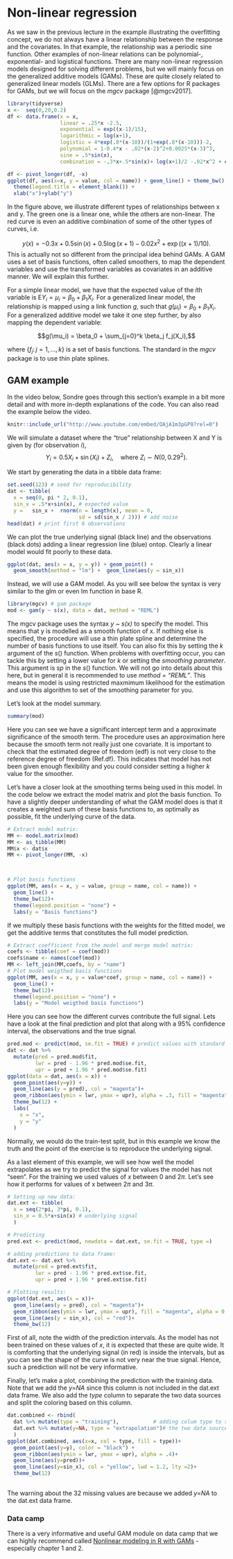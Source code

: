 # Non-linear regression {#lecture3}

As we saw in the previous lecture in the example illustrating the overfitting concept, we do not always have a linear relationship between the response and the covariates. In that example, the relationship was a periodic sine function. Other examples of non-linear relations can be polynomial-, exponential- and logistical functions. There are many non-linear regression models designed for solving different problems, but we will mainly focus on the generalized additive models (GAMs). These are quite closely related to generalized linear models (GLMs). There are a few options for R packages for GAMs, but we will focus on the *mgcv* package [@mgcv2017].

```r
library(tidyverse)
x <-  seq(0,20,0.2)
df <- data.frame(x = x, 
                 linear = .25*x -2.5,
                 exponential = exp((x-1)/15),
                 logarithmic = log(x+1),
                 logistic = 4*exp(.8*(x-10))/(1+exp(.8*(x-10)))-2,
                 polynomial = 1-0.4*x - .02*(x-2)^2+0.0025*(x-3)^3,
                 sine = .5*sin(x),
                 combination = -.3*x+.5*sin(x)+ log(x+1)/2 -.02*x^2 + exp((x+1)/10))

df <- pivot_longer(df, -x)
ggplot(df, aes(x=x, y = value, col = name)) + geom_line() + theme_bw() +
  theme(legend.title = element_blank()) +
  xlab("x")+ylab("y")
```

In the figure above, we illustrate different types of relationships between x and y. The green one is a linear one, while the others are non-linear. The red curve is even an additive combination of some of the other types of curves, i.e. 

$$ y(x) = -0.3 x + 0.5 \sin(x)+ 0.5 \log(x+1) - 0.02 x^2 + \exp((x+1)/10).$$
This is actually not so different from the principal idea behind GAMs. A GAM uses a set of basis functions, often called smoothers, to map the dependent variables and use the transformed variables as covariates in an additive manner. We will explain this further.

For a simple linear model, we have that the expected value of the $i$th variable is $\mathrm{E} Y_i = \mu_i = \beta_0+\beta_1 X_i$. For a generalized linear model, the relationship is mapped using a link function $g$, such that $g(\mu_i) = \beta_0+\beta_1X_i$. For a generalized additive model we take it one step further, by also mapping the dependent variable: 

$$g(\mu_i) = \beta_0 + \sum_{j=0}^k \beta_j f_j(X_i),$$

where $\{f_j:\, j = 1,\ldots, k\}$ is a set of basis functions. The standard in the *mgcv* package is to use thin plate splines.

## GAM example

In the video below, Sondre goes through this section's example in a bit more detail and with more in-depth explanations of the code. You can also read the example below the video. 

```r
knitr::include_url("http://www.youtube.com/embed/OAjA1m3pGP8?rel=0")
```


We will simulate a dataset where the "true" relationship between X and Y is given by (for observation $i$),
$$Y_i = 0.5X_i + \sin(X_i)+Z_i, \quad \text{where } Z_i\sim N(0,0.29^2).$$

We start by generating the data in a tibble data frame: 
```r
set.seed(123) # seed for reproducibility
dat <- tibble(
  x = seq(0, pi * 2, 0.1),  
  sin_x = .5*x+sin(x), # expected value
  y =   sin_x +  rnorm(n = length(x), mean = 0,
                       sd = sd(sin_x / 2))) # add noise
head(dat) # print first 6 observations
```

We can plot the true underlying signal (black line) and the observations (black dots) adding a linear regression line (blue) ontop. Clearly a linear model would fit poorly to these data.
```r
ggplot(dat, aes(x = x, y = y)) + geom_point() + 
  geom_smooth(method = "lm") +  geom_line(aes(y = sin_x))
```

Instead, we will use a GAM model. As you will see below the syntax is very similar to the glm or even lm function in base R. 

```r
library(mgcv) # gam package
mod <- gam(y ~ s(x), data = dat, method = "REML")
```

The mgcv package uses the syntax *y ~ s(x)* to specify the model. This means that y is modelled as a smooth function of x. If nothing else is specified, the procedure will use a thin plate spline and determine the number of basis functions to use itself.  You can also fix this by setting the $k$ argument of the $s()$ function. When problems with overfitting occur, you can tackle this by setting a lower value for $k$ or setting the *smoothing parameter*. This argument is $sp$ in the $s()$ function. We will not go into details about this here, but in general it is recommended to use *method = "REML"*. This means the model is using restricted maxmimum likelihood for the estimation and use this algorithm to set of the smoothing parameter for you.  

Let's look at the model summary. 

```r
summary(mod)
```

Here you can see we have a significant intercept term and a approximate significance of the smooth term. The procedure uses an approximation here because the smooth term not really just one covariate. It is important to check that the estimated degree of freedom (edf) is not very close to the reference degree of freedom (Ref.df). This indicates that model has not been given enough flexibility and you could consider setting a higher $k$ value for the smoother. 

Let's have a closer look at the smoothing terms being used in this model. In the code below we extract the model matrix and plot the basis function. To have a slightly deeper understanding of what the GAM model does is that it creates a weighted sum of these basis functions to, as optimally as possible, fit the underlying curve of the data. 

```r
# Extract model matrix: 
MM <- model.matrix(mod)
MM <- as_tibble(MM)
MM$x <- dat$x
MM <- pivot_longer(MM, -x)



# Plot basis functions
ggplot(MM, aes(x = x, y = value, group = name, col = name)) +
  geom_line() +
  theme_bw(12)+
  theme(legend.position = "none") +
  labs(y = "Basis functions")
```
If we multiply these basis functions with the weights for the fitted model, we get the additive terms that constitutes the full model prediction. 
```r
# Extract coefficient from the model and merge model matrix: 
coefs <- tibble(coef = coef(mod))
coefs$name <- names(coef(mod))
MM <- left_join(MM,coefs, by = "name")
# Plot model weigthed basis functions
ggplot(MM, aes(x = x, y = value*coef, group = name, col = name)) +
  geom_line() +
  theme_bw(12)+
  theme(legend.position = "none") +
  labs(y = "Model weigthed basis functions")
```

Here you can see how the different curves contribute the full signal. Lets have a look at the final prediction and plot that along with a 95\% confidence interval, the observations and the true signal. 

```r
pred.mod <- predict(mod, se.fit = TRUE) # predict values with standard error
dat <- dat %>% 
  mutate(pred = pred.mod$fit,
         lwr = pred - 1.96 * pred.mod$se.fit,
         upr = pred + 1.96 * pred.mod$se.fit)
ggplot(data = dat, aes(x = x)) + 
  geom_point(aes(y=y)) +
  geom_line(aes(y = pred), col = "magenta")+
  geom_ribbon(aes(ymin = lwr, ymax = upr), alpha = .3, fill = "magenta") +
  theme_bw(12) +
  labs(
    x = "x",
    y = "y"
  )
```

Normally, we would do the train-test split, but in this example we know the truth and the point of the exercise is to reproduce the underlying signal. 

As a last element of this example, we will see how well the model extrapolates as we try to predict the signal for values the model has not "seen". For the training we used values of $x$ between 0 and $2\pi$. Let's see how it performs for values of x between $2\pi$ and $3\pi$. 

```r
# Setting up new data:
dat.ext <- tibble( 
  x = seq(2*pi, 3*pi, 0.1),
  sin_x = 0.5*x+sin(x) # underlying signal
  )

# Predicting
pred.ext <- predict(mod, newdata = dat.ext, se.fit = TRUE, type =)

# adding predictions to data frame:
dat.ext <- dat.ext %>% 
  mutate(pred = pred.ext$fit, 
         lwr = pred - 1.96 * pred.ext$se.fit,
         upr = pred + 1.96 * pred.ext$se.fit)

# Plotting results: 
ggplot(dat.ext, aes(x = x))+
  geom_line(aes(y = pred), col = "magenta")+
  geom_ribbon(aes(ymin = lwr, ymax = upr), fill = "magenta", alpha = 0.3)+
  geom_line(aes(y = sin_x), col = "red")+
  theme_bw(12)
```

First of all, note the width of the prediction intervals. As the model has not been trained on these values of $x$, it is expected that these are quite wide. It is comforting that the underlying signal (in red) is inside the intervals, but as you can see the shape of the curve is not very near the true signal. Hence, such a prediction will not be very informative. 


Finally, let's make a plot, combining the prediction with the training data. Note that we add the *y=NA* since this column is not included in the dat.ext data frame. We also add the *type* column to separate the two data sources and split the coloring based on this column.
```r
dat.combined <- rbind(
  dat %>% mutate(type = "training"),           # adding colum type to split 
  dat.ext %>% mutate(y=NA, type = "extrapolation")# the two data sources by
  )
ggplot(dat.combined, aes(x=x, col = type, fill = type))+
  geom_point(aes(y=y), color = "black") +
  geom_ribbon(aes(ymin = lwr, ymax = upr), alpha = .4)+
  geom_line(aes(y=pred))+
  geom_line(aes(y=sin_x), col = "yellow", lwd = 1.2, lty =2)+
  theme_bw(12)
  

```

The warning about the 32 missing values are because we added *y=NA* to the dat.ext data frame.



### Data camp {-}

There is a very informative and useful GAM module on data camp that we can highly recommend called [Nonlinear modeling in R with GAMs](https://app.datacamp.com/learn/courses/nonlinear-modeling-in-r-with-gams) - especially chapter 1 and 2. 





